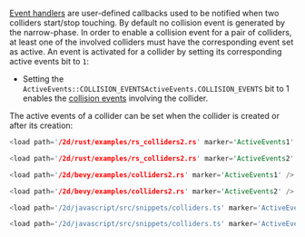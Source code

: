 

[Event handlers](./advanced_collision_detection.mdx#contact-and-intersection-events) are user-defined callbacks used to be
notified when two colliders start/stop touching. By default no collision event is generated by
the narrow-phase. In order to enable a collision event for a pair of colliders, at
least one of the involved colliders must have the corresponding event set as active. An event is activated for a collider
by setting its corresponding active events bit to `1`:
- Setting the <notjs>`ActiveEvents::COLLISION_EVENTS`</notjs><js>`ActiveEvents.COLLISION_EVENTS`</js> bit to 1
  enables the [collision events](./advanced_collision_detection.mdx#collision-and-contact-force-events) involving the collider.

The active events of a collider can be set when the collider is created or after its creation:

<rapier>

```rust
<load path='/2d/rust/examples/rs_colliders2.rs' marker='ActiveEvents1' />
```
```rust
<load path='/2d/rust/examples/rs_colliders2.rs' marker='ActiveEvents2' />
```

</rapier>
<bevy>

```rust
<load path='/2d/bevy/examples/colliders2.rs' marker='ActiveEvents1' />
```
```rust
<load path='/2d/bevy/examples/colliders2.rs' marker='ActiveEvents2' />
```

</bevy>
<js>

```js
<load path='/2d/javascript/src/snippets/colliders.ts' marker='ActiveEvents1' />
```
```js
<load path='/2d/javascript/src/snippets/colliders.ts' marker='ActiveEvents2' />
```

</js>